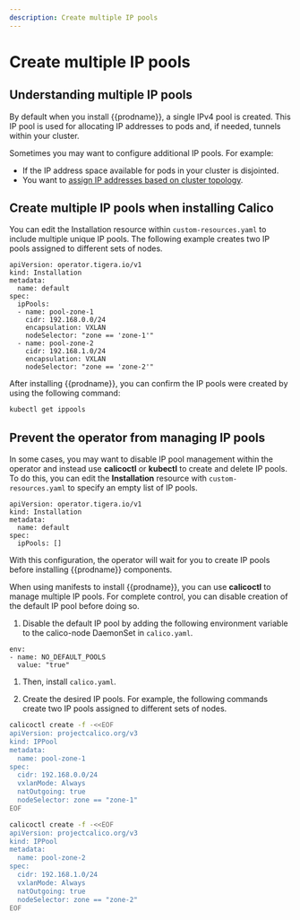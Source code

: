 ```yaml
---
description: Create multiple IP pools
---
```



# Create multiple IP pools

## Understanding multiple IP pools

By default when you install {{prodname}}, a single IPv4 pool is created. This IP pool is used for allocating IP addresses to pods and, if needed,
tunnels within your cluster.

Sometimes you may want to configure additional IP pools. For example:

- If the IP address space available for pods in your cluster is disjointed.
- You want to [assign IP addresses based on cluster topology](assign-ip-addresses-topology.mdx).

## Create multiple IP pools when installing Calico

<Tabs>
<TabItem label="Operator" value="Operator-0">

You can edit the Installation resource within `custom-resources.yaml` to include multiple unique IP pools. The following
example creates two IP pools assigned to different sets of nodes.

```
apiVersion: operator.tigera.io/v1
kind: Installation
metadata:
  name: default
spec:
  ipPools:
  - name: pool-zone-1
    cidr: 192.168.0.0/24
    encapsulation: VXLAN
    nodeSelector: "zone == 'zone-1'"
  - name: pool-zone-2
    cidr: 192.168.1.0/24
    encapsulation: VXLAN
    nodeSelector: "zone == 'zone-2'"
```

After installing {{prodname}}, you can confirm the IP pools were created by using the following command:

```bash
kubectl get ippools
```

## Prevent the operator from managing IP pools

In some cases, you may want to disable IP pool management within the operator and instead use **calicoctl** or **kubectl** to
create and delete IP pools. To do this, you can edit the **Installation** resource with `custom-resources.yaml` to specify
an empty list of IP pools.

```
apiVersion: operator.tigera.io/v1
kind: Installation
metadata:
  name: default
spec:
  ipPools: []
```

With this configuration, the operator will wait for you to create IP pools before installing {{prodname}} components.

</TabItem>
<TabItem label="Manifest" value="Manifest-1">

When using manifests to install {{prodname}}, you can use **calicoctl** to manage multiple IP pools. For complete control, you can disable
creation of the default IP pool before doing so.

1. Disable the default IP pool by adding the following environment variable to the calico-node DaemonSet in `calico.yaml`.

  ```
  env:
  - name: NO_DEFAULT_POOLS
    value: "true"
  ```

1. Then, install `calico.yaml`.

1. Create the desired IP pools. For example, the following commands create two IP pools assigned to different sets of nodes.

  ```bash
  calicoctl create -f -<<EOF
  apiVersion: projectcalico.org/v3
  kind: IPPool
  metadata:
    name: pool-zone-1
  spec:
    cidr: 192.168.0.0/24
    vxlanMode: Always
    natOutgoing: true
    nodeSelector: zone == "zone-1"
  EOF
  ```

  ```bash
  calicoctl create -f -<<EOF
  apiVersion: projectcalico.org/v3
  kind: IPPool
  metadata:
    name: pool-zone-2
  spec:
    cidr: 192.168.1.0/24
    vxlanMode: Always
    natOutgoing: true
    nodeSelector: zone == "zone-2"
  EOF
  ```

</TabItem>
</Tabs>
